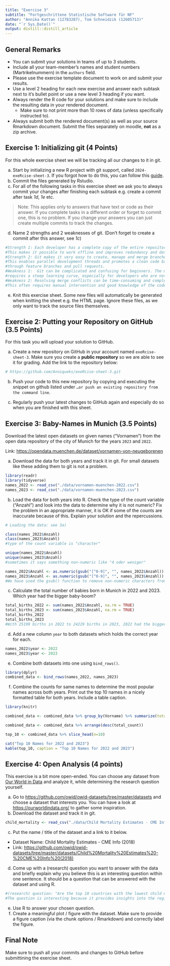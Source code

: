 ```yaml
---
title: "Exercise 3"
subtitle: "Fortgeschrittene Statistische Software für NF"
author: "Annika Kattan (12783287), Tom Schneidzik (12605713)"
date: "`r Sys.Date()`"
output: distill::distill_article
---
```


## General Remarks

-   You can submit your solutions in teams of up to 3 students.
-   Include all your team-member's names and student numbers
    (Martrikelnummern) in the `authors` field.
-   Please use the exercise template document to work on and submit your
    results.
-   Use a level 2 heading for each new exercise and answer each subtask
    next to it's bullet point or use a new level 3 heading if you want.
-   Always render the R code for your solutions and make sure to include
    the resulting data in your rendered document.
    -   Make sure to not print more than 10 rows of data (unless
        specifically instructed to).
-   Always submit both the rendered document(s) as well as your source
    Rmarkdown document. Submit the files separately on moodle, **not**
    as a zip archive.

## Exercise 1: Initializing git (4 Points)

For this whole exercise sheet we will be tracking all our changes to it
in git.

a)  Start by initializing a new R project with git support, called
    `2024-exeRcise-sheet-3`. If you forgot how to do this, you can
    follow this
    [guide](https://malikaihle.github.io/Introduction-RStudio-Git-GitHub/rstudio_project.html).
b)  Commit the files generated by Rstudio.
c)  For all of the following tasks in this exercise sheet we ask you to
    always commit your changes after finishing each subtask e.g. create
    a commit after task *1d*, *1e* etc.

> Note: This applies only to answers that have text or code as their
> answer. If you complete tasks in a different order or forget to commit
> one, this is no problem. If you change your answers you can just
> create multiple commits to track the changes.

d)  Name 2 strengths and 2 weaknesses of git. (Don't forget to create a
    commit after this answer, see *1c*)
    
```r
#Strength 1: Each developer has a complete copy of the entire repository, including the entire history.
#This makes it possible to work offline and improves redundancy and data security
#Strength 2: Git makes it very easy to create, manage and merge branches. 
#This enables parallel development threads and promotes a clean code base 
#through feature branches and pull requests.
#Weakness 1:  Git can be complicated and confusing for beginners. The multitude of commands and options 
#requires a steep learning curve, especially for developers who are not familiar with version control systems.
#Weakness 2: Resolving merge conflicts can be time-consuming and complex, especially in large projects with many participants. 
#This often requires manual intervention and good knowledge of the code base.
```
    
    
e)  Knit this exercise sheet. Some new files will automatically be
    generated when knitting the sheet e.g. the HTML page. Ignore these
    files, as we only want to track the source files themselves.

## Exercise 2: Putting your Repository on GitHub (3.5 Points)

For this task you will upload your solution to GitHub.

a)  Create a new repository on GitHub in your account named
    `exeRcise-sheet-3`. Make sure you create a **public repository** so
    we are able to see it for grading. Add the link to the repository
    below:
```r
# https://github.com/Anniqueks/exeRcise-sheet-3.git 
```
    
b)  Push your code to this new repository by copying and executing the
    snippet on github listed under
    `…or push an existing repository from the command line`.

c)  Regularly push your latest changes to GitHub again and especially do
    so when you are finished with this sheet.

## Exercise 3: Baby-Names in Munich (3.5 Points)

Download the latest open datasets on given names ("Vornamen") from the
open data repository of the city of Munich for the years `2023` and
`2022`.

Link: <https://opendata.muenchen.de/dataset/vornamen-von-neugeborenen>

a)  Download the data for both years and track it in git. For small
    datasets like these adding them to git is not a problem.

```r
library(readr)
library(tidyverse)
names_2022 <- read_csv("./data/vornamen-muenchen-2022.csv")
names_2023 <- read_csv("./data/vornamen-muenchen-2023.csv")
```


b)  Load the data for both years into R. Check the type of the count
    variable ("Anzahl") and look into the data to determine why it is
    not numeric? Fix the problem in an appropriate manner, it is OK if
    some of the counts are inaccurate because of this. Explain your
    solution and the repercussions.
    
```r
# Loading the data: see 3a)

class(names_2022$Anzahl)
class(names_2023$Anzahl)
#type of the count variable is "character"

unique(names_2022$Anzahl)
unique(names_2023$Anzahl)
#sometimes it says something non-numeric like "4 oder weniger"

names_2022$Anzahl <- as.numeric(gsub("[^0-9]", "", names_2022$Anzahl))
names_2023$Anzahl <- as.numeric(gsub("[^0-9]", "", names_2023$Anzahl))
#We have used the gsub() function to remove non-numeric characters from the “Number” column. For example, we have turned “4 or less” into 4, which makes our data slightly less accurate because we are now working with exactly 4 instead of less than/equal to 4.
```


c)  Calculate the total number of babies born in Munich in 2022
    and 2023. Which year had the bigger baby-boom?
    
```r
total_births_2022 <- sum(names_2022$Anzahl, na.rm = TRUE)
total_births_2023 <- sum(names_2023$Anzahl, na.rm = TRUE)
total_births_2022
total_births_2023
#With 25199 births in 2022 to 24229 births in 2023, 2022 had the bigger baby-boom in Munich.
```


d)  Add a new column `year` to both datasets which holds the correct
    year for each.
    
```r
names_2022$year <- 2022
names_2023$year <- 2023
```


e)  Combine both datasets into one using `bind_rows()`.

```r
library(dplyr)
combined_data <- bind_rows(names_2022, names_2023)
```


f)  Combine the counts for same names to determine the most popular
    names across both years. Print out the top 10 names in a nicely
    formatted table for both years. Include a table caption.
    
```r
library(knitr)

combined_data <- combined_data %>% group_by(Vorname) %>% summarize(total_count = sum(Anzahl))

combined_data <- combined_data %>% arrange(desc(total_count))

top_10 <- combined_data %>% slice_head(n=10)

cat("Top 10 Names for 2022 and 2023")
kable(top_10, caption = "Top 10 Names for 2022 and 2023")
```


## Exercise 4: Open Analysis (4 points)

This exercise is a bit more open-ended. You can choose any dataset from
[Our World in Data](https://ourworldindata.org/) and analyze it, while
determining the research question yourself.

a)  Go to <https://github.com/owid/owid-datasets/tree/master/datasets>
    and choose a dataset that interests you. You can have a look at
    <https://ourworldindata.org/> to gather some inspiration.
b)  Download the dataset and track it in git.

```r
child_mortality <- read_csv("./data/Child Mortality Estimates - CME Info (2018).csv")
```


c)  Put the name / title of the dataset and a link to it below.

-   Dataset Name: Child Mortality Estimates - CME Info (2018) 
-   Link: <https://github.com/owid/owid-datasets/tree/master/datasets/Child%20Mortality%20Estimates%20-%20CME%20Info%20(2018)>

d)  Come up with a (research) question you want to answer with the data
    and briefly explain why you believe this is an interesting question
    within one sentence. It should be a question that can be answered
    with the dataset and using R.
```r
#(research) question: "Are the top 10 countries with the lowest child mortality rates all from the same continent?" 
#The question is interesting because it provides insights into the regional distribution of health resources and highlights potential regional differences in infant mortality.
```

e)  Use R to answer your chosen question.
f)  Create a meaningful plot / figure with the dataset. Make sure to
    provide a figure caption (via the chunk options / Rmarkdown) and
    correctly label the figure.

## Final Note

Make sure to push all your commits and changes to GitHub before
submittining the exercise sheet.
